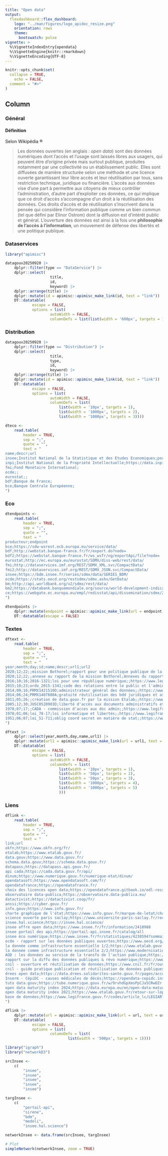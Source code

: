 ```yaml
---
title: "Open data"
output: 
  flexdashboard::flex_dashboard:
    logo: "../man/figures/logo_apidoc_resize.png"
    orientation: rows
    theme:
      bootswatch: pulse
vignette: >
  %\VignetteIndexEntry{opendata}
  %\VignetteEngine{knitr::rmarkdown}
  %\VignetteEncoding{UTF-8}
---
```


```r
knitr::opts_chunk$set(
  collapse = TRUE,
	echo = FALSE,
  comment = "#>"
)
```

Column {.tabset}
-------------------------------------------

### Général

#### Définition

Selon Wikipédia ®

> Les données ouvertes (en anglais : *open data*) sont des données numériques dont l'accès et l'usage sont laissés libres aux usagers, qui peuvent être d'origine privée mais surtout publique, produites notamment par une collectivité ou un établissement public. Elles sont diffusées de manière structurée selon une méthode et une licence ouverte garantissant leur libre accès et leur réutilisation par tous, sans restriction technique, juridique ou financière.
L'accès aux données vise d'une part à permettre aux citoyens de mieux contrôler l'administration, d'autre part d'exploiter ces données, ce qui implique que ce droit d'accès s'accompagne d'un droit à la réutilisation des données.
Ces droits d'accès et de réutilisation s'inscrivent dans la pensée qui considère l'information publique comme un bien commun (tel que défini par Elinor Ostrom) dont la diffusion est d'intérêt public et général.
L'ouverture des données est ainsi à la fois une **philosophie de l'accès à l'information**, un mouvement de défense des libertés et une politique publique. 

### Dataservices

```r
library("apimisc")

datagouv20250920 |> 
	dplyr::filter(type == "DataService") |> 
	dplyr::select(
					title,
					id,
					keyword) |> 
	dplyr::arrange(title) |> 
	dplyr::mutate(id = apimisc::apimisc_make_link(id, text = "link")) |> 
	DT::datatable(
			escape = FALSE,
			options = list(
					autoWidth = FALSE,
					columnDefs = list(list(width = '600px', targets = 1))))
```

### Distribution

```r
datagouv20250920 |> 
	dplyr::filter(type == "Distribution") |> 
	dplyr::select(
					title,
					type,
					id,
					keyword) |> 
	dplyr::arrange(title) |> 
	dplyr::mutate(id = apimisc::apimisc_make_link(id, text = "link")) |> 
	DT::datatable(
			escape = FALSE,
			options = list(
					autoWidth = FALSE,
					columnDefs = list(
						list(width = '10px', targets = 1),
						list(width = '1000px', targets = 2),
						list(width = '1000px', targets = 3))))

```

```r
dteco <- 
	read.table(
		header = TRUE,
		sep = ";",
		quote = "",
		text = "
name;descr;url
insee;Institut National de la Statistique et des Etudes Economiques;portail-api.insee.fr
inpi;Institut National de la Propriété Intellectuelle;https://data.inpi.fr/
fmi;Fond Monétaire International;
ocde;;
eurostat;;
bdf;Banque de France;
bce;Banque Centrale Européenne;
")
```

### Eco

```r
dtendpoints <- 
	read.table(
		header = TRUE,
		sep = ";",
		quote = "",
		text = "
producteur;endpoint
bce;https://sdw-wsrest.ecb.europa.eu/service/data/
bdf;http://webstat.banque-france.fr/fr/export.do?node=
bdf2;https://webstat.banque-france.fr/ws_wsfr/ng/exportApi/file?node=
eurostat;http://ec.europa.eu/eurostat/SDMX/diss-web/rest/data/
fmi;http://dataservices.imf.org/REST/SDMX_XML.svc/CompactData/
fmi2;http://dataservices.imf.org/REST/SDMX_JSON.svc/CompactData/
insee;https://bdm.insee.fr/series/sdmx/data/SERIES_BDM/
ocde;https://stats.oecd.org/restsdmx/sdmx.ashx/GetData/
bm;http://api.worldbank.org/v2/sdmx/rest/data/
bm2;https://databank.banquemondiale.org/source/world-development-indicators
ce;https://webgate.ec.europa.eu/empl/redisstat/api/dissemination/sdmx/2.1/data/
")

dtendpoints |> 
	dplyr::mutate(endpoint = apimisc::apimisc_make_link(url = endpoint, text = "link")) |> 
	DT::datatable(escape = FALSE)

```

### Textes

```r
dftext <- 
	read.table(
		header = TRUE,
		sep = ";",
		quote = "",
		text = "
year;month;day;id;name;descr;url1;url2
2020;12;22;;mission Bothorel;rapport pour une politique publique de la donnée, des algorithmes et des codes sources;https://www.info.gouv.fr/rapport/11979-rapport-sur-la-politique-publique-de-la-donnee-des-algorithmes-et-des-codes-sources;https://www.info.gouv.fr/upload/media/default/0001/01/2020_12_rapport_-_pour_une_politique_publique_de_la_donnee_-_23.12.2020__0.pdf
2020;12;22;;annexe au rapport de la mission Bothorel;Annexes du rapport de la mission Bothorel;https://www.info.gouv.fr/upload/media/default/0001/01/2020_12_annexes_-_rapport_-_pour_une_politique_publique_de_la_donnee_-_23.12.2020.pdf;
2016;10;16;2016-1321;loi pour une république numérique;;https://www.legifrance.gouv.fr/dossierlegislatif/JORFDOLE000031589829/;
2015;10;23;ordo_2015-1341;code des relations entre le public et l'administration;;https://www.legifrance.gouv.fr/codes/id/LEGISCTA000031367685/;
2014;09;16;PRMX1421510D;administrateur général des données;;https://www.legifrance.gouv.fr/loda/id/JORFTEXT000029463482;
2014;06;24;PRMX1407880A;gratuité réutilisation des bdd juridiques et associatives de la DILA;;https://www.legifrance.gouv.fr/loda/texte_lc/JORFTEXT000029135221/2019-11-27/;
2011;05;26;;création de data.gouv.fr par la mission Etalab;;https://www.legifrance.gouv.fr/jorf/id/JORFTEXT00002407278;
2005;12;30;JUSC0520903D;liberté d'accès aux documents administratifs et à la réutilisation des informations publiques;;https://www.legifrance.gouv.fr/loda/id/JORFTEXT000000265304;
1978;07;17;;CADA - commission d'acces aux doc admin;;https://www.legifrance.gouv.fr/loda/id/JORFTEXT000000339241;
1978;01;06;loi_78-17;loi informatique et libertés;;https://www.legifrance.gouv.fr/loda/id/JORFTEXT000000886460/;
1951;06;07;loi_51-711;oblig coord secret en matière de stat;;https://www.legifrance.gouv.fr/loda/id/JORFTEXT000000888573;
")

dftext |> 
	dplyr::select(year,month,day,name,url1) |> 
	dplyr::mutate(url1 = apimisc::apimisc_make_link(url = url1, text = "link")) |> 
	DT::datatable(
			escape = FALSE,
			options = list(
					autoWidth = FALSE,
					columnDefs = list(
						list(width = '10px', targets = 1),
						list(width = '50px', targets = 2),
						list(width = '50px', targets = 3),
						list(width = '1000px', targets = 4),
						list(width = '1000px', targets = 5)
						)))

```

### Liens

```r
dflink <- 
	read.table(
		header = TRUE,
		sep = ";",
		quote = "",
		text = "
link;url
okfn;https://www.okfn.org/fr/
etalab;https://www.etalab.gouv.fr/
data.gouv;https://www.data.gouv.fr/
schema.data.gouv;https://schema.data.gouv.fr/
datapass;https://datapass.api.gouv.fr/
api cada;https://cada.data.gouv.fr/api/
dinum;https://www.numerique.gouv.fr/numerique-etat/dinum/
opendatasoft;https://www.opendatasoft.com/fr/
opendatafrance;https://opendatafrance.fr/
choix des licences open data;https://opendatafrance.gitbook.io/odl-ressources/fiches-pratiques/aspects-juridiques/choix-des-licences-open-data
observatoire data-publica;https://observatoire.data-publica.eu/
datactivist;https://datactivist.coop/fr/
anssi;https://cyber.gouv.fr/
info.gouv;https://www.info.gouv.fr/
charte graphique de l'état;https://www.info.gouv.fr/marque-de-letat/charte%20graphique-introduction
science ouverte paris saclay;https://www.universite-paris-saclay.fr/recherche/science-ouverte/ouvrir-ses-donnees-comment-ca-marche
insee.hal.science;https://insee.hal.science/
insee offre open data;https://www.insee.fr/fr/information/2410988
insee portail des api;https://portail-api.insee.fr/catalog/all
insee éco numérique;https://www.insee.fr/fr/statistiques/4238594?sommaire=4238635
ocde - rapport sur les données publiques ouvertes;https://www.oecd.org/fr/publications/2018/09/open-government-data-report_g1g94eac.html
la donnée comme infrastructure essentielle 1/2;https://www.etalab.gouv.fr/rapport-2016-1017-de-ladministrateur-general-des-donnees-la-donnee-comme-infrastructure-essentielle/
la donnée comme infrastructure essentielle 2/2;https://www.modernisation.gouv.fr/presse/ladministrateur-general-des-donnees-remet-son-2e-rapport
AGD : les données au service de la transfo de l'action publique;https://www.vie-publique.fr/files/rapport/pdf/164000070.pdf
rapport sur la diffu des données publiques & révo numérique;https://www.vie-publique.fr/rapport/25601-diffusion-des-donnees-publiques-et-revolution-numerique-rapport
cnil - ouverture et réutilisation de données;https://www.cnil.fr/fr/ouverture-partage-donnees
cnil - guide pratique publication et réutilisation de données publiques;https://www.cnil.fr/sites/default/files/atoms/files/guide-open-data.pdf
drees open data;https://data.drees.solidarites-sante.gouv.fr/pages/accueil/
Inserm - CépiDC - causes médicales de décès;https://opendata-cepidc.inserm.fr/
tuto data.gouv;https://tube.numerique.gouv.fr/w/9rvhdGpXmsPpCJa5CRwDZr
open data maturity index 2024;https://data.europa.eu/en/open-data-maturity/2024
open data maturity index 2021;https://www.etalab.gouv.fr/retour-sur-lopen-data-maturity-index-2021-mesure-de-limpact-de-louverture-des-donnees-2-4/
base de données;https://www.legifrance.gouv.fr/codes/article_lc/LEGIARTI000006278879
")

dflink |> 
	dplyr::mutate(url = apimisc::apimisc_make_link(url = url, text = url)) |> 
	DT::datatable(
			escape = FALSE,
			options = list(
					columnDefs = list(
							list(width = '500px', targets = 1))))

```

```r
library("igraph")
library("networkD3")

srcInsee <- 
	c(
		"insee",
		"insee",
		"insee",
		"insee",
		"insee")

targInsee <- 
	c(
	 	"portail-api",
		"sirene",
		"bdm",
		"medoli",
		"insee.hal.science")

networkInsee <- data.frame(srcInsee, targInsee)

# Plot
simpleNetwork(networkInsee, zoom = TRUE)
```

